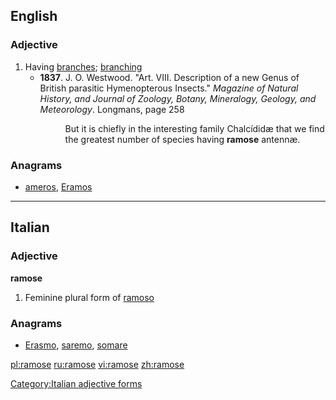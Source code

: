 ==English==

===Adjective===
{{en-adj}}

# Having [[branch]]es; [[branching]]
#* '''1837'''. J. O. Westwood. "Art. VIII. Description of a new Genus of British parasitic Hymenopterous Insects." ''Magazine of Natural History, and Journal of Zoology, Botany, Mineralogy, Geology, and Meteorology''. Longmans, page 258
#*: But it is chiefly in the interesting family Chalcídidæ that we find the greatest number of species having '''ramose''' antennæ.

===Anagrams===
* [[ameros#English|ameros]], [[Eramos#English|Eramos]]
----
==Italian==

===Adjective===
'''ramose''' {{f}}

# Feminine plural form of [[ramoso]]

===Anagrams===
* {{alphagram|aemors}} [[Erasmo#Italian|Erasmo]], [[saremo#Italian|saremo]], [[somare#Italian|somare]]
[[Category:Italian adjective forms]]

[[pl:ramose]]
[[ru:ramose]]
[[vi:ramose]]
[[zh:ramose]]